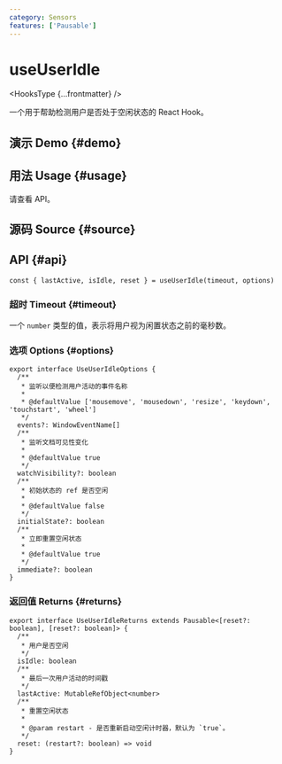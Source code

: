```yaml
---
category: Sensors
features: ['Pausable']
---
```


# useUserIdle


<HooksType {...frontmatter} />

一个用于帮助检测用户是否处于空闲状态的 React Hook。

## 演示 Demo \{#demo}


<App />

## 用法 Usage \{#usage}

请查看 API。

## 源码 Source \{#source}


<Source />

## API \{#api}

```tsx
const { lastActive, isIdle, reset } = useUserIdle(timeout, options)
```

### 超时 Timeout \{#timeout}

一个 `number` 类型的值，表示将用户视为闲置状态之前的毫秒数。

### 选项 Options \{#options}

```tsx
export interface UseUserIdleOptions {
  /**
   * 监听以便检测用户活动的事件名称
   *
   * @defaultValue ['mousemove', 'mousedown', 'resize', 'keydown', 'touchstart', 'wheel']
   */
  events?: WindowEventName[]
  /**
   * 监听文档可见性变化
   *
   * @defaultValue true
   */
  watchVisibility?: boolean
  /**
   * 初始状态的 ref 是否空闲
   *
   * @defaultValue false
   */
  initialState?: boolean
  /**
   * 立即重置空闲状态
   *
   * @defaultValue true
   */
  immediate?: boolean
}
```

### 返回值 Returns \{#returns}


<Tip type="pausable" />

```tsx
export interface UseUserIdleReturns extends Pausable<[reset?: boolean], [reset?: boolean]> {
  /**
   * 用户是否空闲
   */
  isIdle: boolean
  /**
   * 最后一次用户活动的时间戳
   */
  lastActive: MutableRefObject<number>
  /**
   * 重置空闲状态
   *
   * @param restart - 是否重新启动空闲计时器，默认为 `true`。
   */
  reset: (restart?: boolean) => void
}
```
